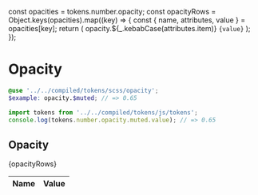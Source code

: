 const opacities = tokens.number.opacity;
const opacityRows = Object.keys(opacities).map((key) => {
  const { name, attributes, value } = opacities[key];
  return (
    <tr key={name}>
      <td>opacity.${_.kebabCase(attributes.item)}</td>
      <td>
        <code>{value}</code>
      </td>
    </tr>
  );
});

<Meta title="Design/Tokens/Opacity" />

# Opacity

```scss
@use '../../compiled/tokens/scss/opacity';
$example: opacity.$muted; // => 0.65
```

```javascript
import tokens from '../../compiled/tokens/js/tokens';
console.log(tokens.number.opacity.muted.value); // => 0.65
```

## Opacity

<table>
  <thead>
    <tr>
      <th style={{ width: '10%' }}>Name</th>
      <th>Value</th>
    </tr>
  </thead>
  <tbody>{opacityRows}</tbody>
</table>

